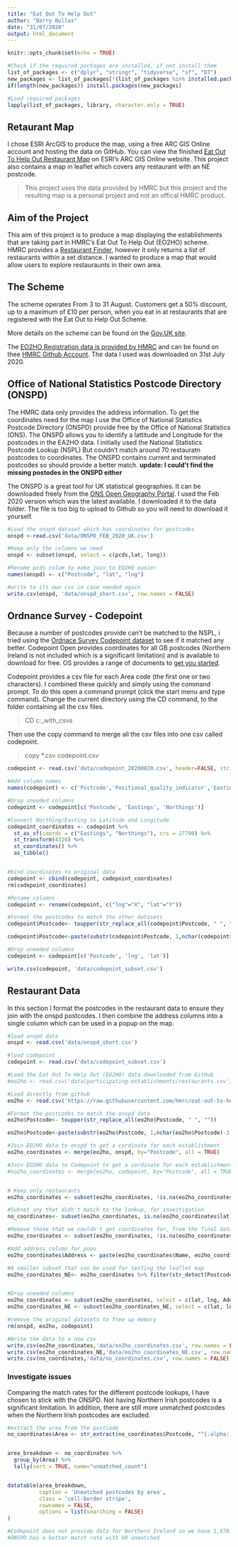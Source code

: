 ```yaml
---
title: "Eat Out To Help Out"
author: "Barry Bullas"
date: "31/07/2020"
output: html_document
---
```


```r
knitr::opts_chunk$set(echo = TRUE)

#Check if the required packages are installed, if not install them
list_of_packages <- c("dplyr", "stringr", "tidyverse", "sf", "DT")
new_packages <- list_of_packages[!(list_of_packages %in% installed.packages()[,"Package"])]
if(length(new_packages)) install.packages(new_packages)

#Load required packages
lapply(list_of_packages, library, character.only = TRUE)
```

## Retaurant Map
I chose ESRI ArcGIS to produce the map, using a free ARC GIS Online account and hosting the data on GitHub.  You can view the finished [Eat Out To Help Out Restaurant Map](https://arcg.is/15aOjm0) on ESRI's ARC GIS Online website.  This project also contains a map in leaflet which covers any restaurant with an NE postcode.

> This project uses the data provided by HMRC but this project and the resulting map is a personal project and not an offical HMRC product.

## Aim of the Project

This aim of this project is to produce a map displaying the establishments that are taking part in HMRC's Eat Out To Help Out (EO2HO) scheme.  
HMRC provides a [Restaurant Finder](https://www.tax.service.gov.uk/eat-out-to-help-out/find-a-restaurant/?_ga=2.159416701.1723075929.1596201136-857574019.1589147008), however it only returns a list of restaurants within a set distance.  I wanted to produce a map that would allow users to explore restauraunts in their own area.

## The Scheme
The scheme operates From 3 to 31 August.  Customers get a 50% discount, up to a maximum of £10 per person, when you eat in at restaurants that are registered with the Eat Out to Help Out Scheme.

More details on the scheme can be found on the [Gov.UK site](https://www.gov.uk/guidance/get-a-discount-with-the-eat-out-to-help-out-scheme).

The [EO2HO Registration data is provided by HMRC](https://www.gov.uk/government/publications/eat-out-to-help-out-scheme-registration-data-for-software-developers) and can be found on thee [HMRC Github Account](https://github.com/hmrc/eat-out-to-help-out-establishments). The data I used was downloaded on 31st July 2020. 


## Office of National Statistics Postcode Directory (ONSPD)


The HMRC data only provides the address information.  To get the coordinates need for the map I use the Office of National Statistics Postcode Directory (ONSPD) provide free by the Office of National Statistics (ONS).  The ONSPD allows you to identify a lattitude and Longitude for the postcodes in the EA2HO data. I initially used the National Statistics Postcode Lookup (NSPL) But couldn't match around 70 restauratn postcodes to coordinates.  The ONSPD contains current and terminated postcodes so should provide a better match.  **update: I could't find the missing postodes in the ONSPD either** 

The ONSPD is a great tool for UK statistical geographies.  It can be downloaded freely from the [ONS Open Geography Portal](https://geoportal.statistics.gov.uk/datasets/ons-postcode-directory-february-2020).  I used the Feb 2020 version which was the latest available.  I downloaded it to the data folder.  The file is too big to upload to Github so you will need to download it yourself.

```r
#Load the onspd dataset which has coordinates for postcodes
onspd <-read.csv('data/ONSPD_FEB_2020_UK.csv')

#Keep only the columns we need
onspd <- subset(onspd, select = c(pcds,lat, long))

#Rename pcds colum to make join to EO2HO easier
names(onspd) <- c("Postcode", "lat", "lng")

#write to its own csv in case needed again
write.csv(onspd, 'data/onspd_short.csv', row.names = FALSE)
```

## Ordnance Survey - Codepoint
Because a number of postcodes provide can't be matched to the NSPL, i tried using the  [Ordnace Survey Codepoint dataset](https://osdatahub.os.uk/downloads/open) to see if it matched any better.  Codepoint Open provides coordinates for all GB postcodes (Northern Ireland is not included which is a significant limitation) and is available to download for free.  OS provides a range of documents to [get you started](https://www.ordnancesurvey.co.uk/business-government/tools-support/code-point-open-support).

Codepoint provides a csv file for each Area code (the first one or two characters).  I combined these quickly and simply using the command prompt.  To do this open a command prompt (click the start menu and type command).  Change the current directory using the CD command, to the folder containing all the csv files.

> CD c:\folder_with_csvs\

Then use the copy command to merge all the csv files into one csv called codepoint.

> copy *.csv codepoint.csv



```r
codepoint <- read.csv('data/codepoint_20200820.csv', header=FALSE, stringsAsFactors = FALSE)

#Add column names
names(codepoint) <- c('Postcode','Positional_quality_indicator','Eastings', 'Northings', 'Country_code', 'NHS_regional_HA_code', 'NHS_HA_code', 'Admin_county_code', 'Admin_district_code', 'Admin_ward_code')

#Drop uneeded columns
codepoint <- codepoint[c('Postcode', 'Eastings', 'Northings')]

#Convert Northing/Easting to Latitude and Longitude
codepoint_coordinates <- codepoint %>%
  st_as_sf(coords = c("Eastings", "Northings"), crs = 27700) %>%
  st_transform(4326) %>%
  st_coordinates() %>%
  as_tibble()


#bind coordinates to original data
codepoint <- cbind(codepoint, codepoint_coordinates)
rm(codepoint_coordinates)

#Rename columns
codepoint <- rename(codepoint, c("lng"="X", "lat"="Y"))

#Format the postcodes to match the other datasets
codepoint$Postcode<- toupper(str_replace_all(codepoint$Postcode, " ", ""))

codepoint$Postcode<-paste(substr(codepoint$Postcode, 1,nchar(codepoint$Postcode)-3), substr(codepoint$Postcode,nchar(codepoint$Postcode)-2,nchar(codepoint$Postcode)), sep = " ", collapse = NULL)

#Drop uneeded columns
codepoint <- codepoint[c('Postcode', 'lng', 'lat')]

write.csv(codepoint, 'data/codepoint_subset.csv')

```


## Restaurant Data

In this section I format the postcodes in the restaurant data to ensure they join with the onspd postcodes.  I then combine the address columns into a single column which can be used in a popup on the map.  

```r
#load onspd data
onspd <- read.csv('data/onspd_short.csv')

#load codepoint
codepoint <- read.csv('data/codepoint_subset.csv')

#Load the Eat Out To Help Out (EO2HO) data downloaded from GitHub
#eo2ho <- read.csv('data/participating-establishments/restaurants.csv')

#Load directly from github
eo2ho <- read.csv('https://raw.githubusercontent.com/hmrc/eat-out-to-help-out-establishments/master/data/participating-establishments/restaurants.csv')

#Format the postcodes to match the onspd data
eo2ho$Postcode<- toupper(str_replace_all(eo2ho$Postcode, " ", ""))

eo2ho$Postcode<-paste(substr(eo2ho$Postcode, 1,nchar(eo2ho$Postcode)-3), substr(eo2ho$Postcode,nchar(eo2ho$Postcode)-2,nchar(eo2ho$Postcode)), sep = " ", collapse = NULL)

#Join EO2HO data to onspd to get a cordinate for each establishment
eo2ho_coordinates <- merge(eo2ho, onspd, by="Postcode", all = TRUE)

#Join EO2HO data to Codepoint to get a cordinate for each establishment
#eo2ho_coordinates <- merge(eo2ho, codepoint, by="Postcode", all = TRUE)


# Keep only restaurants 
eo2ho_coordinates <- subset(eo2ho_coordinates, !is.na(eo2ho_coordinates$Name))

#Subset any that didn't match to the lookup, for investigation
no_coordinates<- subset(eo2ho_coordinates, is.na(eo2ho_coordinates$lat))

#Remove those that we couldn't get coordinates for, from the final dataset
eo2ho_coordinates <- subset(eo2ho_coordinates, !is.na(eo2ho_coordinates$lat))

#Add address column for popu
eo2ho_coordinates$Address <- paste(eo2ho_coordinates$Name, eo2ho_coordinates$Line.1, eo2ho_coordinates$Line.2, eo2ho_coordinates$Town, eo2ho_coordinates$County, eo2ho_coordinates$Postcode, sep=", ")

#A smaller subset that can be used for testing the leaflet map
eo2ho_coordinates_NE<- eo2ho_coordinates %>% filter(str_detect(Postcode,"^NE"))


#Drop uneeded columns
eo2ho_coordinates <- subset(eo2ho_coordinates, select = c(lat, lng, Address))
eo2ho_coordinates_NE <- subset(eo2ho_coordinates_NE, select = c(lat, lng, Address))

#remove the original datasets to free up memory
rm(onspd, eo2ho, codepoint)

#Write the data to a new csv
write.csv(eo2ho_coordinates,'data/eo2ho_coordinates.csv', row.names = FALSE)
write.csv(eo2ho_coordinates_NE,'data/eo2ho_coordinates_NE.csv', row.names = FALSE)
write.csv(no_coordinates,'data/no_coordinates.csv', row.names = FALSE)
```

### Investigate issues

Comparing the match rates for the different postcode lookups, I have chosen to stick with the ONSPD.  Not having Northern Irish postcodes is a significant limitation.  In addition, there are still more unmatched postcodes when the Northern Irish postcodes are excluded.

```r
#extract the area from the postcode
no_coordinates$Area <- str_extract(no_coordinates$Postcode, "^[:alpha:]{1,2}")


area_breakdown <- no_coordinates %>%
  group_by(Area) %>%
  tally(sort = TRUE, name="unmatched_count")


datatable(area_breakdown,
          caption = 'Unmatched postcodes by area',
          class = 'cell-border stripe',
          rownames = FALSE,
          options = list(searching = FALSE)
)

#Codepoint does not provide data for Northern Ireland so we have 1,878 unmatched for BT and 423 for elsewhere
#ONSPD has a better match rate with 98 unmatched
```

